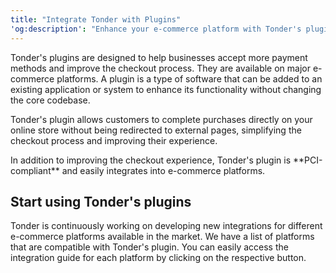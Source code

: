 ```yaml
---
title: "Integrate Tonder with Plugins"
'og:description': "Enhance your e-commerce platform with Tonder's plugins to accept more payment methods and improve the checkout process. Learn how to start using Tonder's plugins on various platforms."
---
```


Tonder's plugins are designed to help businesses accept more payment methods and improve the checkout process. They are available on major e-commerce platforms. A plugin is a type of software that can be added to an existing application or system to enhance its functionality without changing the core codebase.

Tonder's plugin allows customers to complete purchases directly on your online store without being redirected to external pages, simplifying the checkout process and improving their experience.

<Check>
  In addition to improving the checkout experience, Tonder's plugin is **PCI-compliant** and easily integrates into e-commerce platforms.
</Check>

## Start using Tonder's plugins

Tonder is continuously working on developing new integrations for different e-commerce platforms available in the market. We have a list of platforms that are compatible with Tonder's plugin. You can easily access the integration guide for each platform by clicking on the respective button.

<CardGroup cols={2}>
  <Card title="Magento" icon="magento" href="./magento"/>
  <Card title="WooCommerce" icon="cash-register" href="./woo-commerce"/>
</CardGroup>
